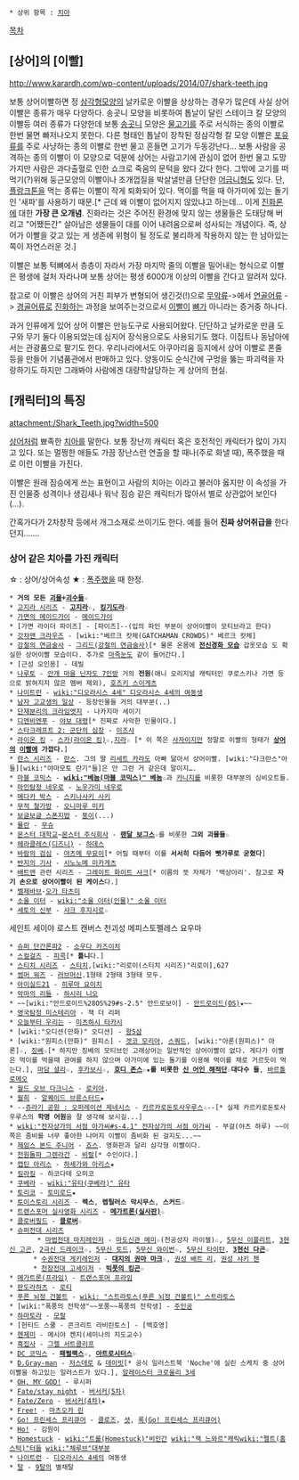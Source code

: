  * 상위 항목 : [[치아]]

[[목차]]
== [상어]의 [이빨] ==
http://www.karardh.com/wp-content/uploads/2014/07/shark-teeth.jpg

보통 상어이빨하면 정 [[삼각형]]모양의 날카로운 이빨을 상상하는 경우가 많은데 사실 상어 이빨은 종류가 매우 다양하다. 송곳니 모양을 비롯하여 톱날이 달린 스테이크 칼 모양의 이빨등 여러 종류가 다양한데 보통 [[송곳니]] 모양은 [[물고기]]를 주로 서식하는 종의 이빨로 한번 물면 빠저나오지 못한다. 다른 형태인 톱날이 장착된 정삼각형 칼 모양 이빨은 [[포유류]]를 주로 사냥하는 종의 이빨로 한번 물고 흔들면 고기가 두동강난다... 보통 사람을 공격하는 종의 이빨이 이 모양으로 덕분에 상어는 사람고기에 관심이 없어 한번 물고 도망가지만 사람은 과다출혈로 인한 쇼크로 죽음의 문턱을 왔다 갔다 한다. 그밖에 고기를 떠먹기(?)위해 둥근모양의 이빨이나 조개껍질을 박살낼만큼 단단한 [[어금니]]형도 있다.
단, [[플랑크톤]]을 먹는 종류는 이빨이 작게 퇴화되어 있다. 먹이를 먹을 때 아가미에 있는 돌기인 '새파'를 사용하기 때문.[* 근데 왜 이빨이 없어지지 않았냐고 하는데... 이게 [[진화론]]에 대한 '''가장 큰 오개념'''. 진화라는 것은 주어진 환경에 맞지 않는 생물들은 도태당해 버리고 "어쨌든간" 살아남은 생물들이 대를 이어 내려옴으로써 성사되는 개념이다. 즉, 상어가 이빨을 갖고 있는 게 생존에 위혐이 될 정도로 불리하게 작용하지 않는 한 남아있는 쪽이 자연스러운 것.]

이빨은 보통 턱뼈에서 층층이 자라서 가장 마지막 줄의 이빨을 밀어내는 형식으로 이빨은 평생에 걸처 자라나며 보통 상어는 평생 6000개 이상의 이빨을 간다고 알려저 있다.

참고로 이 이빨은 상어의 거친 피부가 변형되어 생긴것(!)으로 [[무악류]]->에서 [[연골어류]] -> [[경골어류]]로 [[진화]]하는 과정을 보여주는것으로서 [[이빨]]이 [[뼈]]가 아니라는 증거중 하나다.

과거 인류에게 있어 상어 이빨은 만능도구로 사용되어왔다. 단단하고 날카로운 만큼 도구와 무기 둘다 이용되었는데 심지어 장식용으로도 사용되기도 했다. 이집트나 동남아에서는 관광품으로 팔기도 한다. 우리나라에서도 아쿠아리움 등지에서 상어 이빨로 폰줄 등을 만들어 기념품관에서 판매하고 있다. 양동이도 순식간에 구멍을 뚫는 파괴력을 자랑하기도 하지만 그래봐야 사람에겐 대량학살당하는 게 상어의 현실.

== [캐릭터]의 특징 ==
attachment:/Shark_Teeth.jpg?width=500

[[상어]]처럼 뾰족한 [[치아]]를 말한다. 보통 장난끼 캐릭터 혹은 호전적인 캐릭터가 많이 가지고 있다. 또는 멀쩡한 애들도 가끔 장난스런 연출을 할 때나(주로 화낼 때), 폭주했을 때로 이런 이빨을 가진다.

이빨은 원래 짐승에게 쓰는 표현이고 사람의 치아는 이라고 불러야 옳지만 이 속성을 가진 인물중 성격이나 생김새나 워낙 짐승 같은 캐릭터가 많아서 별로 상관없어 보인다(…).

간혹가다가 2차창작 등에서 개그소재로 쓰이기도 한다. 예를 들어 '''진짜 상어취급을''' 한다던지…….

=== 상어 같은 치아를 가진 캐릭터 ===
☆ : 상어/상어속성
★ : [[폭주]]했을 때 한정.

 * '''거의 모든 [[괴물]]+[[괴수]]들☆'''
 * [[고지라 시리즈]] - '''[[고지라]]☆''', '''[[킹기도라]]☆'''
 * [[가면의 메이드가이]] - [[메이드가이]]
 * [가면 라이더 파이즈] - [파이즈]--(입의 파인 부분이 상어이빨이 모티브라고 한다)
 * [[갓챠맨 크라우즈]] - [wiki:"베르크 캇체(GATCHAMAN CROWDS)" 베르크 캇체]
 * [[강철의 연금술사]] - [[그리드(강철의 연금술사)]][* 물론 온몸에 '''[[베놈(마블 코믹스)|전신경화 모습]]''' 갑옷모습 도 확실한 상어이빨 모습이다. 추가로 [[마족눈]]도 같이 들어간다.]
 * [근성 오인용] - 데빌
 * [[나루토]] - [[안개 마을 닌자도 7인방]] 거의 '''전원'''(애니 오리지널 캐릭터인 쿠로스키나 가면 등으로 밝혀지지 않은 멤버 제외), [[호즈키 스이게츠]]
 * [[나이트런]] - [[wiki:"디오라시스 4세" 디오라시스 4세의 여동생]]
 * [[남자 고교생의 일상]] - 등장인물들 거의 대부분(..)
 * [[단재분리의 크라임엣지]] - 나카지마 세이기
 * [[디엔비엔푸]] - [[야보 대령]][* 진짜로 사악한 인물이다.]
 * [[스타크래프트 2: 군단의 심장]] - [[이즈샤]]
 * [[라이온 킹]] - [[스카(라이온 킹)]]☆,[[지라]]☆ [* 이 쪽은 [[사자]]이지만 정말로 이빨의 형태가 '''[[상어]]의 [[이빨]]에 가깝다.''']
 * [[란스 시리즈]] - [[란스]]. 그의 딸 [[리세트 카라]]도 아빠 닮아서 상어이빨. [wiki:"다크란스"아들][wiki:"야마모토 란기"들]은 안 그런 거 같은데 말이지….
 * [[마블 코믹스]] - '''[[wiki:"베놈(마블 코믹스)" 베놈]]☆'''과 [[카니지]]를 비롯한 대부분의 심비오트들.
 * [[마인탐정 네우로]] - [[노우가미 네우로]]
 * [[메다카 박스]] - [[스키나사키 사키]]
 * [[무적 철가방]] - [[오니마루 미키]]
 * [[보글보글 스폰지밥]] - [[뚱이]](...)
 * [[뮬란]] - [[무슈]]
 * [[몬스터 대학교]]~[[몬스터 주식회사]] - '''[[랜달 보그스]]☆'''를 비롯한 '''그외 괴물들☆'''
 * [[헤라클레스(디즈니)]] - [[하데스#s-4.2|하데스]]
 * [[바람의 검심]] - [[야츠메 무묘이]][* 어릴 때부터 이를 '''서서히 다듬어 뼛가루로 굳혔다''']
 * [[반지의 기사]] - [[시노노메 미카게츠]]
 * [[배트맨]] 관련 시리즈 - [[그레이트 화이트 샤크]][* 이름의 뜻 자체가 '백상아리'. 참고로 '''자기 손으로 상어이빨이 된 케이스'''다.]
 * [[벨제바브]]-[[오가 타츠미]]
 * [[소울 이터]] - [[wiki:"소울 이터(인물)" 소울 이터]]
 * [[세토의 신부]] - [[샤크 후지시로]]☆
세인트 세이야 로스트 캔버스 천괴성 메피스토펠레스 요우마
 * [[슈퍼 단간론파2]] - [[소우다 카즈이치]]
 * [[스컬걸즈]] - [[피콕]][* '''틀니'''다.]
 * [[스티치 시리즈]] - [[스티치]],[wiki:"리로이(스티치 시리즈)"리로이],627
 * [[썸머 워즈]] - [[러브머신]].1형태 2형태 3형태 모두.
 * [[아이실드21]] - [[히루마 요이치]]
 * [[악마의 리들]] - [[하시리 니오]]
 * ~~[wiki:"안드로이드%28OS%29#s-2.5" 안드로보이] - [[안드로이드(OS)]]★~~
 * [[영국탐정 미스테리아]] - 잭 더 리퍼
 * [[오늘부터 우리는]] - [[미츠하시 타카시]]
 * [wiki:"오디션(만화)" 오디션] - [[왕5삼]]
 * [wiki:"원피스(만화)" 원피스] - [[겟코 모리아]], [[스쿼드]], [wiki:"아론(원피스)" 아론]☆, [[징베]]☆[* 하지만 징베의 모티브인 고래상어는 일반적인 상어이빨이 없다. 게다가 이빨은 먹이를 먹을때 관여를 하지 않으며 아가미에 있는 돌기를 이용해 먹이를 채로 거르듯이 먹는다.], [[마담 셜리]]☆, [[후카보시]]☆, '''[[호디 존스]]☆★를 비롯한 [[신 어인 해적단]]☆대다수 들''', [[바르톨로메오(원피스)|바르톨로메오]] 
 * [[월드 오브 다크니스]] - [[로키아]].
 * [[월희]] - [[알퀘이드 브륜스터드]]★
 * --[[쥬라기 공원 : 오퍼레이션 제네시스]] - [[카르카로돈토사우루스]]☆--[* 실제 카르카로돈토사우루스의 '''학명 어원'''을 잘 생각해 보시길...]
 * [[wiki:"전자상가의 서점 아가씨#s-4.1" 전자상가의 서점 아가씨]] - 부걸(야츠 하루) ~~이쪽은 좀비를 너무 좋아한 나머지 이빨이 좀비화 된 걸지도...~~
 * [[제임스 본드 주니어]] - [[죠스]]. 영화판과 달리 삼각형 이빨이다.
 * [[천원돌파 그렌라간]] - [[비랄]][* 수인이다.]
 * [[캡틴 아리스]] - [[하세가와 아리스]]★
 * [[킬라킬]] - 하코다테 오미코
 * [[쿠베라]] - [[wiki:"유타(쿠베라)" 유타]]
 * [[토리코]] - [[토미로드]]★
 * [[토이스토리 시리즈]] - '''렉스''', '''렙틸러스 막시무스''', '''스커드☆'''
 * [[트랜스포머 실사영화 시리즈]] - '''[[메가트론(실사판)]]☆'''
 * [[클로버필드]] - '''[[클로버#s-5|클로버]]☆'''
 * [[슈퍼전대 시리즈]]
        * [[마법전대 마지레인저]] - [[마도신관 메미]]☆(천공성자 라이젤)☆, [[5무신 이플리트]], [[3현신 고곤]], [[2극신 드레이크]]☆, [[5무신 토드]], [[5무신 와이번]]☆, [[5무신 타이탄]], '''[[3현신 다곤]]☆'''
       * [[수권전대 게키레인저]] - '''[[대지의 권마 마크]]☆''', [[권성 배트 리]], [[권성 샤키 첸]]
       * [[천장전대 고세이저]] - '''[[빅풋의 킹곤]]☆'''
 * [[메가트론(프라임)]] - [[트랜스포머 프라임]]
 * [[판도라하츠]] - [[로티]]
 * [[푸른 뇌정 건볼트]] - [[wiki: "스트라토스(푸른 뇌정 건볼트)" 스트라토스]]
 * [wiki:"폭풍의 전학생"~~포풍~~폭풍의 전학생] - [[주인공]]
 * [[하마토라]] - [[모랄]]
 * [헌티드 스쿨 - 콘크리트 라비린토스] - [백호영]
 * [[헨제미]] - 메시야 켄지(세미나의 지도교수)
 * [[흑집사]] - [[그렐 서트클리프]] 
 * [[DC 코믹스]] - '''[[패럴랙스]]☆''', '''[[아트로시터스]]☆'''
 * [[D.Gray-man]] - [[저스데로]] & [[데이빗]][* 공식 일러스트북 'Noche'에 실린 스케치 중 상어이빨을 하고있는 일러스트가 있다.], [[알레이스터 크로울리 3세]]
 * [[OH, MY GOD!]] - 루시퍼
 * [[Fate/stay night]] - [[버서커(5차)]]
 * [[Fate/Zero]] - [[버서커(4차)]]★
 * [[Free!]] - [[마츠오카 린]]
 * [[Go! 프린세스 프리큐어]] - [[클로즈]], [[셧]], [[록(Go! 프린세스 프리큐어)]]
 * [[Ho!]] - 김원이
 * [[Homestuck]] - [[wiki:"트롤(Homestuck)"비인간]] [[wiki:"잭 느와르"캐릭]][[wiki:"펠트(홈스턱)"터들]] [[wiki:"체루브"대부분]]
 * [[나이트런]] - [[디오라시스 4세]]의 여동생
 * [[탈]] - [[9탈]]의 별채탈

